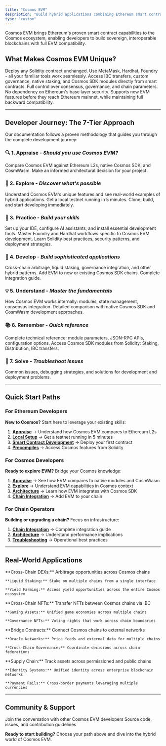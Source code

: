 ```yaml
---
title: "Cosmos EVM"
description: "Build hybrid applications combining Ethereum smart contracts with Cosmos SDK capabilities."
type: "custom"
---
```


Cosmos EVM brings Ethereum's proven smart contract capabilities to the Cosmos ecosystem, enabling developers to build sovereign, interoperable blockchains with full EVM compatibility.

## What Makes Cosmos EVM Unique?

<CardGroup cols={2}>
  <Card title="Ethereum-Compatible" icon="ethereum" color="#627EEA">
    Deploy any Solidity contract unchanged. Use MetaMask, Hardhat, Foundry - all your familiar tools work seamlessly.
  </Card>
  <Card title="Cosmos-Powered" icon="atom" color="#4B47CA">
    Access IBC transfers, custom governance, native staking, and Cosmos SDK modules directly from smart contracts.
  </Card>
  <Card title="Sovereign Chain" icon="crown" color="#22E2A8">
    Full control over consensus, governance, and chain parameters. No dependency on Ethereum's base layer security.
  </Card>
  <Card title="Forward-Compatible" icon="trending-up" color="#FF5628">
    Supports new EVM features before they reach Ethereum mainnet, while maintaining full backward compatibility.
  </Card>
</CardGroup>

---

## Developer Journey: The 7-Tier Approach

Our documentation follows a proven methodology that guides you through the complete development journey:

### 🔍 **1. Appraise** - *Should you use Cosmos EVM?*

<Card title="Evaluate Your Options" href="/docs/evm/developers/appraise" icon="scale-balanced">
  Compare Cosmos EVM against Ethereum L2s, native Cosmos SDK, and CosmWasm. Make an informed architectural decision for your project.
</Card>

### 🧭 **2. Explore** - *Discover what's possible*

<CardGroup cols={2}>
  <Card title="Capabilities Overview" href="/docs/evm/developers/explore" icon="compass">
    Understand Cosmos EVM's unique features and see real-world examples of hybrid applications.
  </Card>
  <Card title="Local Setup" href="/docs/evm/developers/local-setup" icon="play">
    Get a local testnet running in 5 minutes. Clone, build, and start developing immediately.
  </Card>
</CardGroup>

### 🔨 **3. Practice** - *Build your skills*

<CardGroup cols={3}>
  <Card title="Development Environment" href="/docs/evm/developers/development-environment" icon="code">
    Set up your IDE, configure AI assistants, and install essential development tools.
  </Card>
  <Card title="Tooling & Workflows" href="/docs/evm/developers/tooling-and-workflows" icon="wrench">
    Master Foundry and Hardhat workflows specific to Cosmos EVM development.
  </Card>
  <Card title="Smart Contract Development" href="/docs/evm/developers/smart-contract-development" icon="file-code">
    Learn Solidity best practices, security patterns, and deployment strategies.
  </Card>
</CardGroup>

### 🚀 **4. Develop** - *Build sophisticated applications*

<CardGroup cols={2}>
  <Card title="Advanced Patterns" href="/docs/evm/developers/advanced-patterns" icon="puzzle">
    Cross-chain arbitrage, liquid staking, governance integration, and other hybrid patterns.
  </Card>
  <Card title="Chain Integration" href="/docs/evm/developers/chain-integration" icon="link">
    Add EVM to new or existing Cosmos SDK chains. Complete integration guide.
  </Card>
</CardGroup>

### 💡 **5. Understand** - *Master the fundamentals*

<CardGroup cols={2}>
  <Card title="Architecture Deep Dive" href="/docs/evm/developers/architecture" icon="cpu">
    How Cosmos EVM works internally: modules, state management, consensus integration.
  </Card>
  <Card title="Cosmos Comparisons" href="/docs/evm/developers/cosmos-comparisons" icon="git-compare">
    Detailed comparison with native Cosmos SDK and CosmWasm development approaches.
  </Card>
</CardGroup>

### 📚 **6. Remember** - *Quick reference*

<CardGroup cols={2}>
  <Card title="API Reference" href="/docs/evm/developers/reference" icon="book-open">
    Complete technical reference: module parameters, JSON-RPC APIs, configuration options.
  </Card>
  <Card title="Precompiled Contracts" href="/docs/evm/developers/precompiles" icon="box">
    Access Cosmos SDK modules from Solidity: Staking, Distribution, IBC transfers.
  </Card>
</CardGroup>

### 🐛 **7. Solve** - *Troubleshoot issues*

<Card title="Troubleshooting Guide" href="/docs/evm/developers/troubleshoot" icon="bug">
  Common issues, debugging strategies, and solutions for development and deployment problems.
</Card>

---

## Quick Start Paths

### For Ethereum Developers

**New to Cosmos?** Start here to leverage your existing skills:

1. **[Appraise](/docs/evm/developers/appraise)** → Understand how Cosmos EVM compares to Ethereum L2s
2. **[Local Setup](/docs/evm/developers/local-setup)** → Get a testnet running in 5 minutes
3. **[Smart Contract Development](/docs/evm/developers/smart-contract-development)** → Deploy your first contract
4. **[Precompiles](/docs/evm/developers/precompiles)** → Access Cosmos features from Solidity

### For Cosmos Developers

**Ready to explore EVM?** Bridge your Cosmos knowledge:

1. **[Appraise](/docs/evm/developers/appraise)** → See how EVM compares to native modules and CosmWasm
2. **[Explore](/docs/evm/developers/explore)** → Understand EVM capabilities in Cosmos context
3. **[Architecture](/docs/evm/developers/architecture)** → Learn how EVM integrates with Cosmos SDK
4. **[Chain Integration](/docs/evm/developers/chain-integration)** → Add EVM to your chain

### For Chain Operators

**Building or upgrading a chain?** Focus on infrastructure:

1. **[Chain Integration](/docs/evm/developers/chain-integration)** → Complete integration guide
2. **[Architecture](/docs/evm/developers/architecture)** → Understand performance implications
3. **[Troubleshooting](/docs/evm/developers/troubleshoot)** → Operational best practices

---

## Real-World Applications

<CardGroup cols={2}>
  <Card title="DeFi with IBC" icon="chart-line">
    **Cross-Chain DEXs:** Arbitrage opportunities across Cosmos chains

    **Liquid Staking:** Stake on multiple chains from a single interface

    **Yield Farming:** Access yield opportunities across the entire Cosmos ecosystem
  </Card>

  <Card title="NFTs & Gaming" icon="image">
    **Cross-Chain NFTs:** Transfer NFTs between Cosmos chains via IBC

    **Gaming Assets:** Unified game economies across multiple chains

    **Governance NFTs:** Voting rights that work across chain boundaries
  </Card>

  <Card title="Infrastructure" icon="server">
    **Bridge Contracts:** Connect Cosmos chains to external networks

    **Oracle Networks:** Price feeds and external data for multiple chains

    **Cross-Chain Governance:** Coordinate decisions across chain federations
  </Card>

  <Card title="Enterprise Solutions" icon="building">
    **Supply Chain:** Track assets across permissioned and public chains

    **Identity Systems:** Unified identity across enterprise blockchain networks

    **Payment Rails:** Cross-border payments leveraging multiple currencies
  </Card>
</CardGroup>

---

## Community & Support

<CardGroup cols={2}>
  <Card title="Developer Discord" icon="discord" href="https://discord.gg/cosmosnetwork">
    Join the conversation with other Cosmos EVM developers
  </Card>
  <Card title="GitHub Repository" icon="github" href="https://github.com/cosmos/evm">
    Source code, issues, and contribution guidelines
  </Card>
</CardGroup>

**Ready to start building?** Choose your path above and dive into the hybrid world of Cosmos EVM.